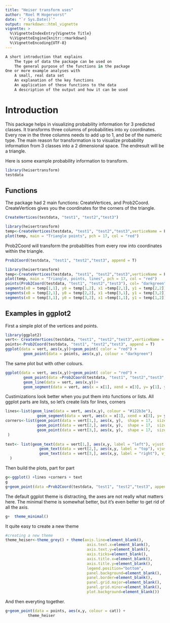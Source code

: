 ```yaml
---
title: "Heiser transform uses"
author: "Roel M Hogervorst"
date: "`r Sys.Date()`"
output: rmarkdown::html_vignette
vignette: >
  %\VignetteIndexEntry{Vignette Title}
  %\VignetteEngine{knitr::rmarkdown}
  %\VignetteEncoding{UTF-8}
---
```

```r
A short introduction that explains
    The type of data the package can be used on
    The general purpose of the functions in the package
One or more example analyses with
    A small, real data set
    An explanation of the key functions
    An application of these functions to the data
    A description of the output and how it can be used
```

# Introduction
This package helps in visualizing probability information for 3 predicted classes. 
It transforms three columns of probabilities into xy coordinates. 
Every row in the three columns needs to add up to 1, and be of the numeric type.
The main reason for transformation is to visualize probability information 
from 3 classes into a 2 dimensional space. The endresult will be a triangle.

Here is some example probability information to transform.
```r
library(heisertransform)
testdata
```

## Functions 
The package had 2 main functions: CreateVertices, and Prob2Coord.
CreateVertices gives you the coordinates for the corners of the triangle.

```r
CreateVertices(testdata, "test1", "test2","test3")
```


```r
library(heisertransform)
temp<-CreateVertices(testdata, "test1", "test2","test3",verticeName = F)
plot(temp, main = "Triangle points", pch = 17, col = "red")
```

Prob2Coord will transform the probabilties from every row into coordinates within
the triangle. 

```r
Prob2Coord(testdata, "test1", "test2","test3", append = T)
```

```r
library(heisertransform)
temp<-CreateVertices(testdata, "test1", "test2","test3",verticeName = F)
plot(temp, main = "Triangle, points, lines", pch = 17, col = "red")
points(Prob2Coord(testdata, "test1", "test2","test3"), col= "darkgreen", pch = 4)
segments(x0 = temp[1,1], y0 = temp[1,2], x1 =temp[2,1], y1 = temp[2,2])
segments(x0 = temp[2,1], y0 = temp[2,2], x1 =temp[3,1], y1 = temp[3,2])
segments(x0 = temp[3,1], y0 = temp[3,2], x1 =temp[1,1], y1 = temp[1,2])
```

## Examples in ggplot2
First a simple plot of the vertices and points.
```r
library(ggplot2)
vert<- CreateVertices(testdata, "test1", "test2","test3",verticeName = T)
points<-Prob2Coord(testdata, "test1", "test2","test3", append = T)
ggplot(data = vert, aes(x,y))+geom_point( color = "red") + 
        geom_point(data = points, aes(x,y), colour = "darkgreen")
```

The same plot but with other colours. 

```r
ggplot(data = vert, aes(x,y))+geom_point( color = "red") + 
        geom_point(data =Prob2Coord(testdata, "test1", "test2","test3", append = T), aes(x,y, colour = cat))+
        geom_line(data = vert, aes(x,y))+
        geom_segment(data = vert, aes(x = x[1], xend = x[3], y= y[1], yend= y[3]))
```


Custimizations look better when you put them into functions or lists.
All ggplot parts are lists, so let's create lists for lines, corners
 
```r
lines<-list(geom_line(data = vert, aes(x,y), colour = "#122b3e"),
              geom_segment(data = vert, aes(x = x[1], xend = x[3], y= y[1], yend= y[3]), colour = "#122b3e" ))
corners<-list(geom_point(data = vert[1,], aes(x, y),  shape = 17,  size = 5, colour = "#cc0000"),
              geom_point(data = vert[2,], aes(x, y),  shape = 17,  size = 5, stroke = 2, colour = "#ffca00"),
              geom_point(data = vert[3,], aes(x, y),  shape = 17,  size = 5, stroke = 2, colour = "#00b300")
 )
 
text<- list(geom_text(data = vert[1,], aes(x,y, label = "left"), vjust =1.5, hjust = 0, colour = "#cc0000") ,
               geom_text(data = vert[2,], aes(x,y, label = "top"), vjust =0, hjust = 1.5, colour = "#ffca00") ,
               geom_text(data = vert[3,], aes(x,y, label = "right"), vjust =1.5, hjust = 1, colour = "#00b300")
  )
```

Then build the plots, part for part
```r
g<-ggplot() +lines +corners + text
g
g+geom_point(data =Prob2Coord(testdata, "test1", "test2","test3", append = T), aes(x,y, colour = cat))
```


The default ggplot theme is distracting, the axes are not really what matters here.
The minimal theme is somewhat better, but it's even better to get rid of all the axis.

```r
g+  theme_minimal()
```

It quite easy to create a new theme
```r
#creating a new theme
theme_heiser<-theme_grey() + theme(axis.line=element_blank(),
                                    axis.text.x=element_blank(),
                                    axis.text.y=element_blank(),
                                    axis.ticks=element_blank(),
                                    axis.title.x=element_blank(),
                                    axis.title.y=element_blank(),
                                    legend.position="bottom",
                                    panel.background=element_blank(),
                                    panel.border=element_blank(),
                                    panel.grid.major=element_blank(),
                                    panel.grid.minor=element_blank(),
                                    plot.background=element_blank())
```

And then everyting together.
```r
g+geom_point(data = points, aes(x,y, colour = cat)) +
          theme_heiser
```
